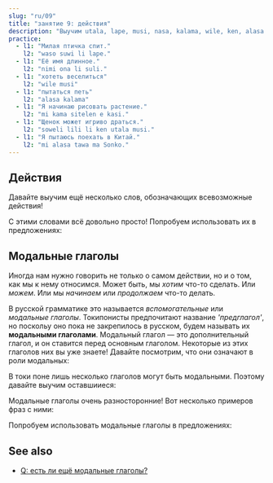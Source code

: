 ```yaml
---
slug: "ru/09"
title: "занятие 9: действия"
description: "Выучим utala, lape, musi, nasa, kalama, wile, ken, alasa!"
practice:
  - l1: "Милая птичка спит."
    l2: "waso suwi li lape."
  - l1: "Её имя длинное."
    l2: "nimi ona li suli."
  - l1: "хотеть веселиться"
    l2: "wile musi"
  - l1: "пытаться петь"
    l2: "alasa kalama"
  - l1: "Я начинаю рисовать растение."
    l2: "mi kama sitelen e kasi."
  - l1: "Щенок может игриво драться."
    l2: "soweli lili li ken utala musi."
  - l1: "Я пытаюсь поехать в Китай."
    l2: "mi alasa tawa ma Sonko."
---
```



## Действия

Давайте выучим ещё несколько слов, обозначающих всевозможные действия!

<List>
  <Word sl="utala" m="сражаться, нападать" />
  <Word sl="lape" m="спать, отдыхать" />
  <Word sl="kalama" m="издавать звук; звук, шум" />
  <Word sl="musi" m="веселиться; весёлый, смешной, интересный" />
  <Word sl="nasa" m="странный, необычный, нетрезвый" />
</List>

С этими словами всё довольно просто! Попробуем использовать их в предложениях:

<List>
  <Sentence sl="soweli li utala e jan." m="Животное на кого-то напало." />
  <Sentence sl="sina lape lon tomo." m="Ты спишь дома." />
  <Sentence sl="nimi ona li nasa tawa mi." m="Её имя кажется мне странным." />
  <Sentence
    sl="jan lili li musi tan kalama."
    m="Ребёнку весело из-за шума."
  />
</List>

## Модальные глаголы

Иногда нам нужно говорить не только о самом действии, но и о том, как мы к нему относимся. Может быть, мы _хотим_ что-то сделать. Или _можем_. Или мы _начинаем_ или _продолжаем_ что-то делать.

В русской грамматике это называется *вспомогательные* или *модальные глаголы*. Токипонисты предпочитают название *'предглагол'*, но поскольу оно пока не закрепилось в русском, будем называть их **модальными глаголами**. Модальный глагол — это дополнительный глагол, и он ставится перед основным глаголом. Некоторые из этих глаголов них вы уже знаете! Давайте посмотрим, что они означают в роли модальных:

<List>
  <Word sl="kama" m="начать ..., стать ..." />
  <Word sl="awen" m="продолжать ..., всё ещё ..." />
</List>

В токи поне лишь несколько глаголов могут быть модальными. Поэтому давайте выучим оставшииеся:

<List>
  <Word sl="wile" m="хотеть ..." />
  <Word sl="ken" m="мочь ..." />
  <Word sl="alasa" m="пытаться ..." />
</List>

Модальные глаголы очень разносторонние! Вот несколько примеров фраз с ними:

<List>
  <Word sl="wile lape" m="хотеть спать" />
  <Word sl="awen pona" m="продолжать быть хорошим" />
  <Word sl="kama sona" m="становиться знающим, учиться" />
  <Word sl="alasa kama wawa" m="пытаться стать сильным" />
</List>

Попробуем использовать модальные глаголы в предложениях:

<List>
  <Sentence sl="waso lili li wile lape." m="Маленькая птица хочет спать." />
  <Sentence sl="mi kama sona e toki pona." m="Я учу токи пону." />
  <Sentence sl="sina alasa tawa ma Tosi." m="Ты пытаешься поехать в Германию." />
  <Sentence
    sl="toki ona li awen nasa tawa mi."
    m="Его речь всё ещё кажется мне странной."
  />
</List>

<Practice exercises={frontmatter.practice} client:load />

## See also
* [Q: есть ли ещё модальные глаголы?](ru/more-preverbs/)
